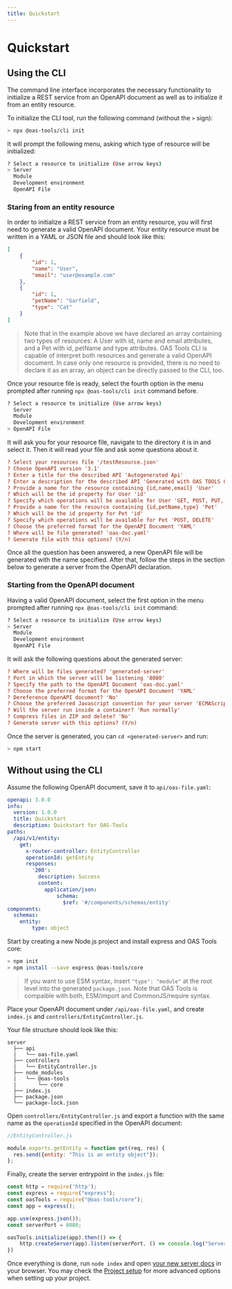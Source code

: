 ```yaml
---
title: Quickstart
---
```



# Quickstart

## Using the CLI
The command line interface incorporates the necessary functionality to initialize a REST service from an OpenAPI document as well as to initialize it from an entity resource.

To initialize the CLI tool, run the following command (without the `>` sign):

```sh
> npx @oas-tools/cli init
```

It will prompt the following menu, asking which type of resource will be initialized:

```sh
? Select a resource to initialize (Use arrow keys)
> Server
  Module
  Development environment
  OpenAPI File
```

### Staring from an entity resource
In order to initialize a REST service from an entity resource, you will first need to generate a valid OpenAPI document. Your entity resource must be written in a YAML or JSON file and should look like this:

```json
[
    {
        "id": 1,
        "name": "User",
        "email": "user@example.com"
    },
    {
        "id": 1,
        "petName": "Garfield",
        "type": "Cat"
    }
]
```

> Note that in the example above we have declared an array containing two types of resources: A User with id, name and email attributes, and a Pet with id, petName and type attributes. OAS Tools CLI is capable of interpret both resources and generate a valid OpenAPI document. In case only one resource is provided, there is no need to declare it as an array, an object can be directly passed to the CLI, too.

Once your resource file is ready, select the fourth option in the menu prompted after running `npx @oas-tools/cli init` command before.

```sh
? Select a resource to initialize (Use arrow keys)
  Server
  Module
  Development environment
> OpenAPI File
```

It will ask you for your resource file, navigate to the directory it is in and select it. Then it will read your file and ask some questions about it.

```ini
? Select your resources file '/testResource.json'
? Choose OpenAPI version '3.1'
? Enter a title for the described API 'Autogenerated Api'
? Enter a description for the described API 'Generated with OAS TOOLS CLI'
? Provide a name for the resource containing {id,name,email} 'User'
? Which will be the id property for User 'id'
? Specify which operations will be available for User 'GET, POST, PUT, DELETE'
? Provide a name for the resource containing {id,petName,type} 'Pet'
? Which will be the id property for Pet 'id'
? Specify which operations will be available for Pet 'POST, DELETE'
? Choose the preferred format for the OpenAPI Document 'YAML'
? Where will be file generated? 'oas-doc.yaml'
? Generate file with this options? (Y/n)
```

Once all the question has been answered, a new OpenAPI file will be generated with the name specified. After that, follow the steps in the section below to generate a server from the OpenAPI declaration.

### Starting from the OpenAPI document
Having a valid OpenAPI document, select the first option in the menu prompted after running `npx @oas-tools/cli init` command:

```sh
? Select a resource to initialize (Use arrow keys)
> Server
  Module
  Development environment
  OpenAPI File
```
It will ask the following questions about the generated server:

```ini
? Where will be files generated? 'generated-server'
? Port in which the server will be listening '8080'
? Specify the path to the OpenAPI Document 'oas-doc.yaml'
? Choose the preferred format for the OpenAPI Document 'YAML'
? Dereference OpenAPI document? 'No'
? Choose the preferred Javascript convention for your server 'ECMAScript Modules (ESM)'
? Will the server run inside a container? 'Run normally'
? Compress files in ZIP and delete? 'No'
? Generate server with this options? (Y/n)
```

Once the server is generated, you can `cd <generated-server>` and run:
```sh
> npm start
```

## Without using the CLI
Assume the following OpenAPI document, save it to `api/oas-file.yaml`:
```yaml
openapi: 3.0.0
info:
  version: 1.0.0
  title: Quickstart
  description: Quickstart for OAS-Tools
paths:
  /api/v1/entity:
    get:
      x-router-controller: EntityController
      operationId: getEntity
      responses:
        '200':
          description: Success
          content:
            application/json:
                schema:
                  $ref: '#/components/schemas/entity'
components:
  schemas:
    entity:
        type: object
```

Start by creating a new Node.js project and install express and OAS Tools core:

```sh
> npm init
> npm install --save express @oas-tools/core
```

> If you want to use ESM syntax, insert `"type": "module"` at the root level into the generated `package.json`. Note that OAS Tools is compaible with both, ESM/import and CommonJS/require syntax.

Place your OpenAPI document under `/api/oas-file.yaml`, and create `index.js` and `controllers/EntityController.js`. 

Your file structure should look like this:

```
server
  ├── api
  |   └── oas-file.yaml
  ├── controllers
  |   └── EntityController.js
  ├── node_modules
  |   └── @oas-tools
  |       └── core
  ├── index.js
  ├── package.json
  └── package-lock.json
```

Open `controllers/EntityController.js` and export a function with the same name as the `operationId` specified in the OpenAPI document:

```js
//EntityController.js

module.exports.getEntity = function get(req, res) {
  res.send({entity: "This is an entity object"});
};
```

Finally, create the server entrypoint in the `index.js` file:

```js
const http = require('http');
const express = require("express");
const oasTools = require("@oas-tools/core");
const app = express();

app.use(express.json());
const serverPort = 8080;

oasTools.initialize(app).then(() => {
    http.createServer(app).listen(serverPort, () => console.log("Server started!"));
})
```
Once everything is done, run `node index` and open [your new server docs](http://localhost:8080/docs) in your browser. You may check the [Project setup](../fundamentals/project-setup) for more advanced options when setting up your project.
